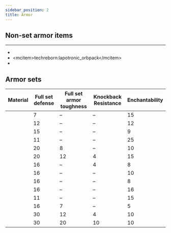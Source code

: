 ```yaml
---
sidebar_position: 2
title: Armor
---
```



<ArmorPartial />

## Non-set armor items

---

- <McItem slug="techreborn:lithium_batpack" />
- \<mcitem\>techreborn:lapotronic_orbpack\</mcitem\>
- <McItem slug="techreborn:cloaking_device" />


## Armor sets

| Material                                      | Full set defense | Full set armor toughness | Knockback Resistance | Enchantability |
|-----------------------------------------------|------------------|--------------------------|----------------------|----------------|
| <McItem slug="minecraft:leather_tunic" />  | 7                | –                        | –                    | 15             |
| <McItem slug="minecraft:chainmail_chestplate" />| 12               | –                        | –                    | 12             |
| <McItem slug="minecraft:iron_chestplate" />     | 15               | –                        | –                    | 9              |
| <McItem slug="minecraft:golden_chestplate" />   | 11               | –                        | –                    | 25             |
| <McItem slug="minecraft:diamond_chestplate" />  | 20               | 8                        | –                    | 10             |
| <McItem slug="minecraft:netherite_chestplate" />| 20               | 12                       | 4                    | 15             |
| <McItem slug="techreborn:bronze_chestplate" />  | 16               | –                        | 4                    | 8              |
| <McItem slug="techreborn:ruby_chestplate" />    | 16               | –                        | –                    | 10             |
| <McItem slug="techreborn:sapphire_chestplate" />| 16               | –                        | –                    | 8              |
| <McItem slug="techreborn:peridot_chestplate" /> | 16               | –                        | –                    | 16             |
| <McItem slug="techreborn:silver_chestplate" />  | 11               | –                        | –                    | 15             |
| <McItem slug="techreborn:steel_chestplate" />   | 16               | 7                        | –                    | 5              |
| <McItem slug="techreborn:nano_chestplate" />    | 30               | 12                       | 4                    | 10             |
| <McItem slug="techreborn:quantum_chestplate" /> | 30               | 20                       | 10                   | 10             |
